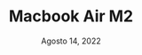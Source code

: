 ---
title: 'Macbook Air M2'
date: 'Agosto 14, 2022'
image: '/assets/blog-assets/macbook-air-m2.webp'
categoryImg: <IoGitNetworkSharp />
category: 'Tecnología'
---
